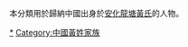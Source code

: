 {{Catnav|頁面分類|历史|歷史學|系譜學|漢族姓氏}}
{{Catnav|頁面分類|人文學科|歷史學|系譜學|漢族姓氏}}
{{Catnav|頁面分類|人类学|文化人类学|家世與傳承|系譜學|漢族姓氏}}

本分類用於歸納中國出身於[[安化龍塘黃氏|安化龍塘黃氏]]的人物。

[[Category:安化人|*]]
[[Category:中國黃姓家族|Category:中國黃姓家族]]